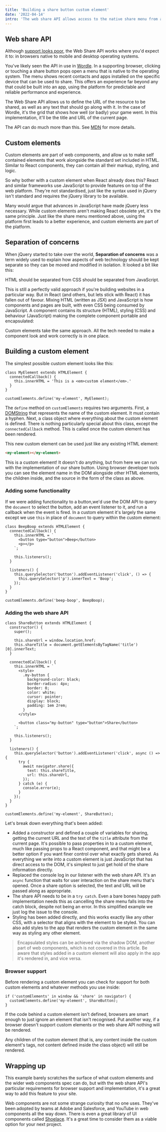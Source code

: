 ```yaml
---
title: 'Building a share button custom element'
date: '2022-04-14'
intro: 'The web share API allows access to the native share menu from a web page. Custom elements are the perfect technology add this capability to your site or app.'
---
```


## Web share API

Although [support looks poor](https://caniuse.com/?search=navigator.share), the Web Share API works where you'd expect it to: in browsers native to mobile and desktop operating systems.

You've likely seen the API in use in [Wordle](https://www.nytimes.com/games/wordle/index.html). In a supporting browser, clicking or touching a share button pops open a menu that is native to the operating system. The menu shows recent contacts and apps installed on the specific device that can be used to share. This offers an experience far beyond any that could be built into an app, using the platform for predictable and reliable performance and experience.

The Web Share API allows us to define the URL of the resource to be shared, as well as any text that should go along with it. In the case of Wordle, it's the grid that shows how well (or badly) your game went. In this implementation, it'll be the title and URL of the current page.

The API can do much more than this. See [MDN](https://developer.mozilla.org/en-US/docs/Web/API/Web_Share_API) for more details.

## Custom elements

Custom elements are part of web components, and allow us to make self contained elements that work alongside the standard set included in HTML. Similar to React components, they can contain all their markup, styling, and logic.

So why bother with a custom element when React already does this? React and similar frameworks use JavaScript to provide features on top of the web platform. They're not standardised, just like the syntax used in jQuery isn't standard and requires the jQuery library to be available.

Many would argue that advances in JavaScript have made jQuery less necessary. While custom elements aren't making React obsolete yet, it's the same principle. Just like the share menu mentioned above, using the platform first leads to a better experience, and custom elements are part of the platform.

## Separation of concerns

When jQuery started to take over the world, **Separation of concerns** was a term widely used to explain how aspects of web technology should be kept separate so they can be moved and modified in isolation. It looked a bit like this:

<Concerns />

HTML should be separated from CSS should be separated from JavaScript.

This is still a perfectly valid approach if you're building websites in a particular way. But in React (and others, but lets stick with React) it has fallen out of favour. Mixing HTML (written as JSX) and JavaScript is how components and pages are built, with even CSS being consumed by JavaScript. A component contains its structure (HTML), styling (CSS) and behaviour (JavaScript) making the complete component portable and encapsulated:

<Concerns asComponent />

Custom elements take the same approach. All the tech needed to make a component look and work correctly is in one place.

## Building a custom element

The simplest possible custom element looks like this:

```JS
class MyElement extends HTMLElement {
  connectedCallback() {
    this.innerHTML = 'This is a <em>custom element</em>.'
  }
}

customElements.define('my-element', MyElement);
```

The `define` method on `customElements` requires two arguments. First, a [DOMString](https://developer.mozilla.org/en-US/docs/Web/API/DOMString) that represents the name of the custom element. It must contain a hyphen. Next, a class object where everything about the custom element is defined. There is nothing particularly special about this class, except the `connectedCallback` method. This is called once the custom element has been rendered.

This new custom element can be used just like any existing HTML element:

```html
<my-element></my-element>
```

<ExampleEmbed
  title="A first custom element"
  url="https://examples.short.is/building-a-share-button-custom-element/1/"
/>

This is a custom element! It doesn't do anything, but from here we can run with the implementation of our share button. Using browser developer tools you can see the element name in the DOM alongside other HTML elements, the children inside, and the source in the form of the class as above.

### Adding some functionality

If we were adding functionality to a button,we'd use the DOM API to query the `document` to select the button, add an event listener to it, and run a callback when the event is fired. In a custom element it's largely the same except we use `this` in place of `document` to query within the custom element:

```JS
class BeepBoop extends HTMLElement {
  connectedCallback() {
    this.innerHTML = `
      <button type="button">Beep</button>
      <p></p>
    `;

    this.listeners();
  }

  listeners() {
    this.querySelector('button').addEventListener('click', () => {
      this.querySelector('p').innerText = 'Boop';
    });
  }
}

customElements.define('beep-boop', BeepBoop);
```

<ExampleEmbed
  title="A custom element with a click handler"
  url="https://examples.short.is/building-a-share-button-custom-element/2/"
/>

### Adding the web share API

```JS
class ShareButton extends HTMLElement {
  constructor() {
    super();

    this.shareUrl = window.location.href;
    this.shareTitle = document.getElementsByTagName('title')[0].innerText;
  }

  connectedCallback() {
    this.innerHTML = `
      <style>
        .my-button {
          background-color: black;
          border-radius: 4px;
          border: 0;
          color: white;
          cursor: pointer;
          display: block;
          padding: 1em 2rem;
        }
      </style>

      <button class="my-button" type="button">Share</button>
    `;

    this.listeners();
  }

  listeners() {
    this.querySelector('button').addEventListener('click', async () => {
      try {
        await navigator.share({
          text: this.shareTitle,
          url: this.shareUrl,
        });
      } catch (e) {
        console.error(e);
      }
    });
  }
}

customElements.define('my-element', ShareButton);
```

Let's break down everything that's been added:

- Added a constructor and defined a couple of variables for sharing, getting the current URL and the text of the `title` attribute from the current page. It's possible to pass properties in to a custom element, much like passing props to a React component, and that might be a better option if you want finer control over what exactly gets shared. As everything we write into a custom element is just JavaScript that has direct access to the DOM, it's simplest to just get hold of the share information directly.
- Replaced the console log in our listener with the web share API. It's an `async` function that waits for user interaction on the share menu that's opened. Once a share option is selected, the text and URL will be passed along as appropriate.
- The share API needs to be in a `try catch`. Even a bare bones happy path implementation needs this as cancelling the share menu falls into the catch block, despite not being an error. In this simplified example we just log the issue to the console.
- Styling has been added directly, and this works exactly like any other CSS, with a selector that aligns with the element to be styled. You can also add styles to the app that renders the custom element in the same way as styling any other element.

> Encapsulated styles can be achieved via the shadow DOM, another part of web components, which is not covered in this article. Be aware that styles added in a custom element will also apply in the app it's rendered in, and vice versa.

<ExampleEmbed
  title="A custom element for the share API"
  url="https://examples.short.is/building-a-share-button-custom-element/3/"
/>

### Browser support

Before rendering a custom element you can check for support for both custom elements and whatever methods you use inside:

```JS
if ('customElements' in window && 'share' in navigator) {
  customElements.define('my-element', ShareButton);
}
```

If the code behind a custom element isn't defined, browsers are smart enough to just ignore an element that isn't recognised. Put another way, if a browser doesn't support custom elements or the web share API nothing will be rendered.

Any children of the custom element (that is, any content inside the custom element's tags, not content defined inside the class object) will still be rendered.

## Wrapping up

This example barely scratches the surface of what custom elements and the wider web components spec can do, but with the web share API's particular requirements for browser support and implementation, it's a great way to add this feature to your site.

Web components are not some strange curiosity that no one uses. They've been adopted by teams at Adobe and Salesforce, and YouTube in web components all the way down. There is even a great library of UI components called [Shoelace](https://shoelace.style/). It's a great time to consider them as a viable option for your next project.
